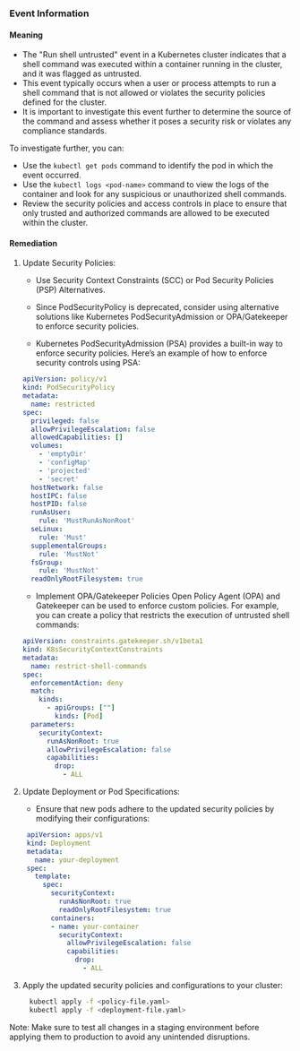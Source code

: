 
### Event Information

#### Meaning

- The "Run shell untrusted" event in a Kubernetes cluster indicates that a shell command was executed within a container running in the cluster, and it was flagged as untrusted.
- This event typically occurs when a user or process attempts to run a shell command that is not allowed or violates the security policies defined for the cluster.
- It is important to investigate this event further to determine the source of the command and assess whether it poses a security risk or violates any compliance standards. 

To investigate further, you can:
- Use the `kubectl get pods` command to identify the pod in which the event occurred.
- Use the `kubectl logs <pod-name>` command to view the logs of the container and look for any suspicious or unauthorized shell commands.
- Review the security policies and access controls in place to ensure that only trusted and authorized commands are allowed to be executed within the cluster.

#### Remediation
1. Update Security Policies:
   - Use Security Context Constraints (SCC) or Pod Security Policies (PSP) Alternatives.
   - Since PodSecurityPolicy is deprecated, consider using alternative solutions like Kubernetes PodSecurityAdmission or OPA/Gatekeeper  to enforce security policies.

   - Kubernetes PodSecurityAdmission (PSA) provides a built-in way to enforce security policies. Here’s an example of how to enforce security controls using PSA:
    ```yaml
    apiVersion: policy/v1
    kind: PodSecurityPolicy
    metadata:
      name: restricted
    spec:
      privileged: false
      allowPrivilegeEscalation: false
      allowedCapabilities: []
      volumes:
        - 'emptyDir'
        - 'configMap'
        - 'projected'
        - 'secret'
      hostNetwork: false
      hostIPC: false
      hostPID: false
      runAsUser:
        rule: 'MustRunAsNonRoot'
      seLinux:
        rule: 'Must'
      supplementalGroups:
        rule: 'MustNot'
      fsGroup:
        rule: 'MustNot'
      readOnlyRootFilesystem: true
    ```
    - Implement OPA/Gatekeeper Policies Open Policy Agent (OPA) and Gatekeeper can be used to enforce custom policies. For example, you can create a policy that restricts the execution of untrusted shell commands:
     ```yaml
     apiVersion: constraints.gatekeeper.sh/v1beta1
     kind: K8sSecurityContextConstraints
     metadata:
       name: restrict-shell-commands
     spec:
       enforcementAction: deny
       match:
         kinds:
           - apiGroups: [""]
             kinds: [Pod]
       parameters:
         securityContext:
           runAsNonRoot: true
           allowPrivilegeEscalation: false
           capabilities:
             drop:
               - ALL
     ```

3. Update Deployment or Pod Specifications:
   - Ensure that new pods adhere to the updated security policies by modifying their configurations:
   ```yaml
    apiVersion: apps/v1
    kind: Deployment
    metadata:
      name: your-deployment
    spec:
      template:
        spec:
          securityContext:
            runAsNonRoot: true
            readOnlyRootFilesystem: true
          containers:
          - name: your-container
            securityContext:
              allowPrivilegeEscalation: false
              capabilities:
                drop:
                  - ALL
     ```

4. Apply the updated security policies and configurations to your cluster:
```bash
     kubectl apply -f <policy-file.yaml>
     kubectl apply -f <deployment-file.yaml>
```

Note: Make sure to test all changes in a staging environment before applying them to production to avoid any unintended disruptions.
